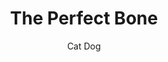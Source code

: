 ---
title: "The Perfect Bone"
subtitle: "Cat Dog"
creator: "Terry Collins & Emilie Kong"
categories: ["cds"]
featuredImage: "../src/assets/images/item/cds/DSC02980-3.png"
views: ["../src/assets/images/item/cds/DSC02980-3.png"]
nextItem: []
---